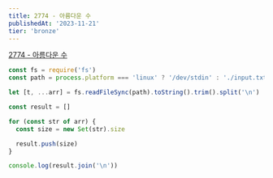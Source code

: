 ```yaml
---
title: 2774 - 아름다운 수
publishedAt: '2023-11-21'
tier: 'bronze'
---
```


<Callout emoji='✔️'>[2774 - 아름다운 수](https://www.acmicpc.net/problem/2774)</Callout>

```js title="Javascript"
const fs = require('fs')
const path = process.platform === 'linux' ? '/dev/stdin' : './input.txt'

let [t, ...arr] = fs.readFileSync(path).toString().trim().split('\n')

const result = []

for (const str of arr) {
  const size = new Set(str).size

  result.push(size)
}

console.log(result.join('\n'))
```
